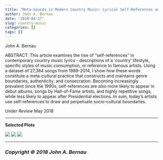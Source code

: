 ```yaml
---
title: "Meta-Sounds in Modern Country Music: Lyrical Self-References and Boundary Work 1989-2014"
author: John A. Bernau
date: '2018-04-17'
slug: country-music
categories: []
tags: []
---
```

John A. Bernau  
  
ABSTRACT: This article examines the rise of “self-references” in contemporary country music lyrics - descriptions of a ‘country’ lifestyle, specific styles of music consumption, or reference to famous artists. Using a dataset of 27,384 songs from 1989-2014, I show how these words constitute a meta-cultural practice that constructs and maintains genre boundaries, authenticity, and consecration. Becoming increasingly prevalent since the 1990s, self-references are also more likely to appear in debut albums, songs by Hall-of-Fame artists, and highly repetitive songs, while less likely to appear after Presidential elections. In sum, today’s artists use self-references to draw and perpetuate socio-cultural boundaries.  

*Under Review* May 2018

___

**Selected Plots**  

![](/research/cm_sr1.jpg)
![](/research/cm_sr2.jpg)
![](/research/cm_sr3.jpg)

___

### *Copyright &copy; 2018 John A. Bernau*